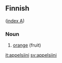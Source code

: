 ==Finnish==
([[Wiktionary:Finnish_index_a|index A]])

===Noun===

# [[orange]] (fruit)

[[it:appelsiini]]
[[sv:appelsiini]]